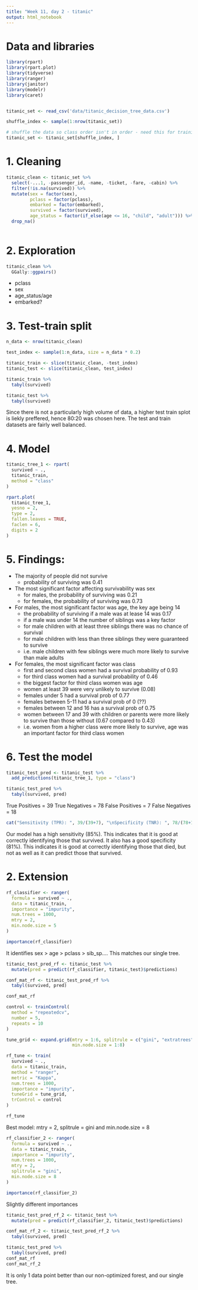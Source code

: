 ```yaml
---
title: "Week 11, day 2 - titanic"
output: html_notebook
---
```


# Data and libraries
```r
library(rpart)
library(rpart.plot)
library(tidyverse)
library(ranger)
library(janitor)
library(modelr)
library(caret)


titanic_set <- read_csv('data/titanic_decision_tree_data.csv')

shuffle_index <- sample(1:nrow(titanic_set))

# shuffle the data so class order isn't in order - need this for training/testing split later on 
titanic_set <- titanic_set[shuffle_index, ]
```

# 1. Cleaning
```r
titanic_clean <- titanic_set %>% 
  select(-...1, -passenger_id, -name, -ticket, -fare, -cabin) %>% 
  filter(!is.na(survived)) %>% 
  mutate(sex = factor(sex),
         pclass = factor(pclass),
         embarked = factor(embarked),
         survived = factor(survived),
         age_status = factor(if_else(age <= 16, "child", "adult"))) %>% 
  drop_na()
  
```
# 2. Exploration
```r
titanic_clean %>% 
  GGally::ggpairs()
```

* pclass
* sex
* age_status/age
* embarked?

# 3. Test-train split

```r
n_data <- nrow(titanic_clean)

test_index <- sample(1:n_data, size = n_data * 0.2)

titanic_train <- slice(titanic_clean, -test_index)
titanic_test <- slice(titanic_clean, test_index)
```

```r
titanic_train %>% 
  tabyl(survived)

titanic_test %>% 
  tabyl(survived)
```
Since there is not a particularly high volume of data, a higher test train splot is liekly preffered, hence 80:20 was chosen here.
The test and train datasets are fairly well balanced.

# 4. Model
```r
titanic_tree_1 <- rpart(
  survived ~ .,
  titanic_train,
  method = "class"
)

rpart.plot(
  titanic_tree_1,
  yesno = 2, 
  type = 2,
  fallen.leaves = TRUE, 
  faclen = 6, 
  digits = 2
)
```

# 5. Findings:

* The majority of people did not survive 
  - probability of surviving was 0.41
* The most significant factor affecting survivability was sex
  - for males, the probability of surviving was 0.21
  - for females, the probability of surviving was 0.73
* For males, the most significant factor was age, the key age being 14
  - the probability of surviving if a male was at lease 14 was 0.17
  - if a male was under 14 the number of siblings was a key factor
  - for male children with at least three siblings there was no chance of survival
  - for male children with less than three siblings they were guaranteed to survive
  - i.e. male children with few siblings were much more likely to survive than male adults
* For females, the most significant factor was class
  - first and second class women had a survival probability of 0.93
  - for third class women had a survival probability of 0.46
  - the biggest factor for third class women was age
  - women at least 39 were very unlikely to survive (0.08)
  - females under 5 had a survival prob of 0.77
  - females between 5-11 had a survival prob of 0 (??)
  - females between 12 and 16 has a survival prob of 0.75
  - women between 17 and 39 with children or parents were more likely to survive than those without (0.67 compared to 0.43)
  - i.e. women from a higher class were more likely to survive, age was an important factor for third class women
  
# 6. Test the model

```r
titanic_test_pred <- titanic_test %>% 
  add_predictions(titanic_tree_1, type = "class")

titanic_test_pred %>% 
  tabyl(survived, pred)
```
True Positives = 39
True Negatives = 78
False Positives = 7
False Negatives = 18

```r
cat("Sensitivity (TPR): ", 39/(39+7), "\nSpecificity (TNR): ", 78/(78+18))
```
Our model has a high sensitivity (85%). This indicates that it is good at correctly identifying those that survived.
It also has a good specificity (81%). This indicates it is good at correctly identifying those that died, but not as well as it can predict those that survived.

# 2. Extension

```r
rf_classifier <- ranger(
  formula = survived ~ .,
  data = titanic_train,
  importance = "impurity",
  num.trees = 1000,
  mtry = 2, 
  min.node.size = 5
)

importance(rf_classifier)
```
It identifies sex > age > pclass > sib_sp.... This matches our single tree.

```r
titanic_test_pred_rf <- titanic_test %>% 
  mutate(pred = predict(rf_classifier, titanic_test)$predictions)

conf_mat_rf <- titanic_test_pred_rf %>% 
  tabyl(survived, pred)

conf_mat_rf
```

```r
control <- trainControl(
  method = "repeatedcv", 
  number = 5, 
  repeats = 10
)

tune_grid <- expand.grid(mtry = 1:6, splitrule = c("gini", "extratrees"),
                         min.node.size = 1:8)

rf_tune <- train(
  survived ~ ., 
  data = titanic_train, 
  method = "ranger",
  metric = "Kappa",
  num.trees = 1000,
  importance = "impurity",
  tuneGrid = tune_grid, 
  trControl = control
)

rf_tune
```

Best model: mtry = 2, splitrule = gini and min.node.size = 8

```r
rf_classifier_2 <- ranger(
  formula = survived ~ .,
  data = titanic_train,
  importance = "impurity",
  num.trees = 1000,
  mtry = 2, 
  splitrule = "gini",
  min.node.size = 8
)

importance(rf_classifier_2)
```
Slightly different importances

```r
titanic_test_pred_rf_2 <- titanic_test %>% 
  mutate(pred = predict(rf_classifier_2, titanic_test)$predictions)

conf_mat_rf_2 <- titanic_test_pred_rf_2 %>% 
  tabyl(survived, pred)

titanic_test_pred %>% 
  tabyl(survived, pred)
conf_mat_rf
conf_mat_rf_2
```
It is only 1 data point better than our non-optimized forest, and our single tree.
